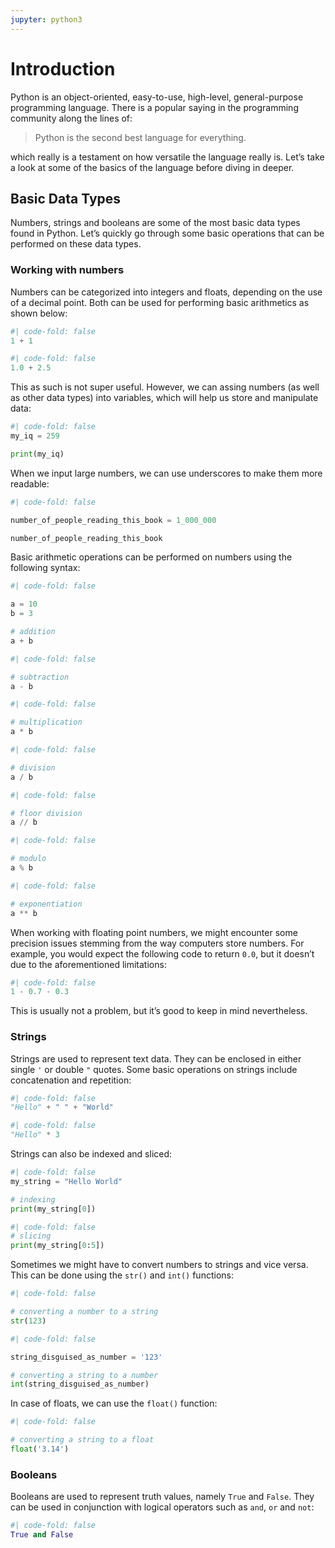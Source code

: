```yaml
---
jupyter: python3
---
```


# Introduction

Python is an object-oriented, easy-to-use, high-level, general-purpose programming language. There is a popular saying in the programming community along the lines of:

> Python is the second best language for everything.

which really is a testament on how versatile the language really is. Let's take a look at some of the basics of the language before diving in deeper.

## Basic Data Types

Numbers, strings and booleans are some of the most basic data types found in Python. Let's quickly go through some basic operations that can be performed on these data types.

### Working with numbers

Numbers can be categorized into integers and floats, depending on the use of a decimal point. Both can be used for performing basic arithmetics as shown below:

```python
#| code-fold: false
1 + 1
```

```python
#| code-fold: false
1.0 + 2.5
```

This as such is not super useful. However, we can assing numbers (as well as other data types) into variables, which will help us store and manipulate data:

```python
#| code-fold: false
my_iq = 259

print(my_iq)
```

When we input large numbers, we can use underscores to make them more readable:

```python
#| code-fold: false

number_of_people_reading_this_book = 1_000_000

number_of_people_reading_this_book
```

Basic arithmetic operations can be performed on numbers using the following syntax:

```python
#| code-fold: false

a = 10
b = 3

# addition
a + b
```

```python
#| code-fold: false

# subtraction
a - b
```

```python
#| code-fold: false

# multiplication
a * b
```

```python
#| code-fold: false

# division
a / b
```

```python
#| code-fold: false

# floor division
a // b
```

```python
#| code-fold: false

# modulo
a % b
```

```python
#| code-fold: false

# exponentiation
a ** b
```

:::{.callout-caution}
When working with floating point numbers, we might encounter some precision issues stemming from the way computers store numbers. For example, you would expect the following code to return `0.0`, but it doesn't due to the aforementioned limitations:

```python
#| code-fold: false
1 - 0.7 - 0.3
```

This is usually not a problem, but it's good to keep in mind nevertheless.
:::


### Strings

Strings are used to represent text data. They can be enclosed in either single `'` or double `"` quotes.
Some basic operations on strings include concatenation and repetition:

```python
#| code-fold: false
"Hello" + " " + "World"
```

```python
#| code-fold: false
"Hello" * 3
```

Strings can also be indexed and sliced:

```python
#| code-fold: false
my_string = "Hello World"

# indexing
print(my_string[0])
```

```python
#| code-fold: false
# slicing
print(my_string[0:5])
```

Sometimes we might have to convert numbers to strings and vice versa. This can be done using the `str()` and `int()` functions:

```python
#| code-fold: false

# converting a number to a string
str(123)
```

```python
#| code-fold: false

string_disguised_as_number = '123'

# converting a string to a number
int(string_disguised_as_number)
```

In case of floats, we can use the `float()` function:

```python
#| code-fold: false

# converting a string to a float
float('3.14')
```


### Booleans

Booleans are used to represent truth values, namely `True` and `False`. They can be used in conjunction with logical operators such as `and`, `or` and `not`:

```python
#| code-fold: false
True and False
```